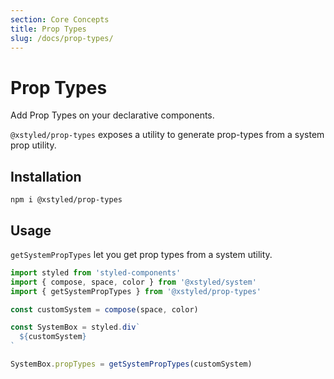```yaml
---
section: Core Concepts
title: Prop Types
slug: /docs/prop-types/
---
```


# Prop Types

Add Prop Types on your declarative components.

<carbon-ad />

`@xstyled/prop-types` exposes a utility to generate prop-types from a system prop utility.

## Installation

```
npm i @xstyled/prop-types
```

## Usage

`getSystemPropTypes` let you get prop types from a system utility.

```js
import styled from 'styled-components'
import { compose, space, color } from '@xstyled/system'
import { getSystemPropTypes } from '@xstyled/prop-types'

const customSystem = compose(space, color)

const SystemBox = styled.div`
  ${customSystem}
`

SystemBox.propTypes = getSystemPropTypes(customSystem)
```
